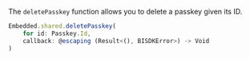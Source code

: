 The `deletePasskey` function allows you to delete a passkey given its ID.

```javascript
Embedded.shared.deletePasskey(
    for id: Passkey.Id,
    callback: @escaping (Result<(), BISDKError>) -> Void
)
```
